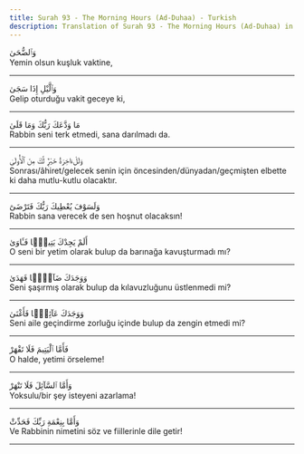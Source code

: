 ```yaml
---
title: Surah 93 - The Morning Hours (Ad-Duhaa) - Turkish
description: Translation of Surah 93 - The Morning Hours (Ad-Duhaa) in Turkish
---
```





<Aside type="quran" title="1">
وَٱلضُّحَىٰ
</Aside>

<Aside type="reference" title="1">
Yemin olsun kuşluk vaktine,
</Aside>

---

<Aside type="quran" title="2">
وَٱلَّيْلِ إِذَا سَجَىٰ
</Aside>

<Aside type="reference" title="2">
Gelip oturduğu vakit geceye ki,
</Aside>

---

<Aside type="quran" title="3">
مَا وَدَّعَكَ رَبُّكَ وَمَا قَلَىٰ
</Aside>

<Aside type="reference" title="3">
Rabbin seni terk etmedi, sana darılmadı da.
</Aside>

---

<Aside type="quran" title="4">
وَلَلْءَاخِرَةُ خَيْرٌۭ لَّكَ مِنَ ٱلْأُولَىٰ
</Aside>

<Aside type="reference" title="4">
Sonrası/âhiret/gelecek senin için öncesinden/dünyadan/geçmişten elbette ki daha mutlu-kutlu olacaktır.
</Aside>

---

<Aside type="quran" title="5">
وَلَسَوْفَ يُعْطِيكَ رَبُّكَ فَتَرْضَىٰٓ
</Aside>

<Aside type="reference" title="5">
Rabbin sana verecek de sen hoşnut olacaksın!
</Aside>

---

<Aside type="quran" title="6">
أَلَمْ يَجِدْكَ يَتِيمًۭا فَـَٔاوَىٰ
</Aside>

<Aside type="reference" title="6">
O seni bir yetim olarak bulup da barınağa kavuşturmadı mı?
</Aside>

---

<Aside type="quran" title="7">
وَوَجَدَكَ ضَآلًّۭا فَهَدَىٰ
</Aside>

<Aside type="reference" title="7">
Seni şaşırmış olarak bulup da kılavuzluğunu üstlenmedi mi?
</Aside>

---

<Aside type="quran" title="8">
وَوَجَدَكَ عَآئِلًۭا فَأَغْنَىٰ
</Aside>

<Aside type="reference" title="8">
Seni aile geçindirme zorluğu içinde bulup da zengin etmedi mi?
</Aside>

---

<Aside type="quran" title="9">
فَأَمَّا ٱلْيَتِيمَ فَلَا تَقْهَرْ
</Aside>

<Aside type="reference" title="9">
O halde, yetimi örseleme!
</Aside>

---

<Aside type="quran" title="10">
وَأَمَّا ٱلسَّآئِلَ فَلَا تَنْهَرْ
</Aside>

<Aside type="reference" title="10">
Yoksulu/bir şey isteyeni azarlama!
</Aside>

---

<Aside type="quran" title="11">
وَأَمَّا بِنِعْمَةِ رَبِّكَ فَحَدِّثْ
</Aside>

<Aside type="reference" title="11">
Ve Rabbinin nimetini söz ve fiillerinle dile getir!
</Aside>

---
